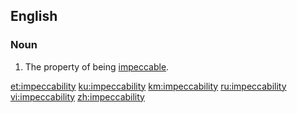 ==English==

===Noun===
{{en-noun|-|impeccabilities}}

# The property of being [[impeccable]].

[[et:impeccability]]
[[ku:impeccability]]
[[km:impeccability]]
[[ru:impeccability]]
[[vi:impeccability]]
[[zh:impeccability]]